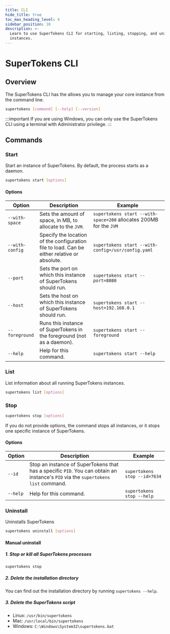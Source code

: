```yaml
---
title: CLI
hide_title: true
toc_max_heading_level: 4
sidebar_position: 10
description: >-
  Learn to use SuperTokens CLI for starting, listing, stopping, and uninstalling
  instances.
---
```


# SuperTokens CLI 

## Overview

The SuperTokens CLI has the allows you to manage your core instance from the command line.

```bash
supertokens [command] [--help] [--version]
```

:::important
If you are using Windows, you can only use the SuperTokens CLI using a terminal with Administrator privilege. 
:::

## Commands

### Start 

Start an instance of SuperTokens. By default, the process starts as a daemon.

```bash
supertokens start [options]
```

#### Options

| Option | Description | Example |
|--------|-------------|---------|
| `--with-space` | Sets the amount of space, in MB, to allocate to the `JVM`. | `supertokens start --with-space=200` allocates 200MB for the `JVM` |
| `--with-config` | Specify the location of the configuration file to load. Can be either relative or absolute. | `supertokens start --with-config=/usr/config.yaml` |
| `--port` | Sets the port on which this instance of SuperTokens should run. | `supertokens start --port=8080` |
| `--host` | Sets the host on which this instance of SuperTokens should run. | `supertokens start --host=192.168.0.1` |
| `--foreground` | Runs this instance of SuperTokens in the foreground (not as a daemon). | `supertokens start --foreground` |
| `--help` | Help for this command. | `supertokens start --help` |

### List 

List information about all running SuperTokens instances.

```bash
supertokens list [options]
```

### Stop

```bash
supertokens stop [options]
```
If you do not provide options, the command stops all instances, or it stops one specific instance of SuperTokens.

#### Options

| Option | Description | Example |
|--------|-------------|---------|
| `--id` | Stop an instance of SuperTokens that has a specific `PID`. You can obtain an instance's `PID` via the `supertokens list` command. | `supertokens stop --id=7634` |
| `--help` | Help for this command. | `supertokens stop --help` |

### Uninstall

Uninstalls SuperTokens

```bash
supertokens uninstall [options]
```


#### Manual uninstall

##### 1. Stop or kill all SuperTokens processes
```bash
supertokens stop
```
##### 2. Delete the installation directory

You can find out the installation directory by running ```supertokens --help```.

##### 3. Delete the SuperTokens script
- Linux: ```/usr/bin/supertokens```
- Mac: ```/usr/local/bin/supertokens```
- Windows: ```C:\Windows\System32\supertokens.bat```
